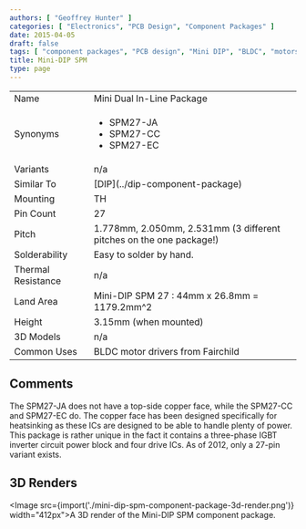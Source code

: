 ```yaml
---
authors: [ "Geoffrey Hunter" ]
categories: [ "Electronics", "PCB Design", "Component Packages" ]
date: 2015-04-05
draft: false
tags: [ "component packages", "PCB design", "Mini DIP", "BLDC", "motors", "dual in-line package" ]
title: Mini-DIP SPM
type: page
---
```



<table>
<tbody>
<tr>
<td >Name</td>
<td >Mini Dual In-Line Package</td>
</tr>
<tr >
<td >Synonyms</td>
<td>
  <ul>
    <li>SPM27-JA</li>
    <li>SPM27-CC</li>
    <li>SPM27-EC</li>
  </ul></td>
</tr>
<tr >
<td >Variants</td>
<td >n/a</td>
</tr>
<tr>
  <td>Similar To</td>
  <td>[DIP](../dip-component-package)</td>
</tr>
<tr>
<td>Mounting</td>
<td>TH</td>
</tr>
<tr>
<td>Pin Count</td>
<td>27</td>
</tr>
<tr>
<td>Pitch</td>
<td >1.778mm, 2.050mm, 2.531mm (3 different pitches on the one package!)</td>
</tr>
<tr >
<td >Solderability</td>
<td >Easy to solder by hand.</td>
</tr>
<tr >
<td >Thermal Resistance</td>
<td >n/a</td>
</tr>
<tr >
<td >Land Area</td>
<td >Mini-DIP SPM 27 : 44mm x 26.8mm = 1179.2mm^2</td>
</tr>
<tr >
<td >Height</td>
<td >3.15mm (when mounted)</td>
</tr>
<tr >
<td >3D Models</td>
<td >n/a</td>
</tr>
<tr>
<td >Common Uses</td>
<td>BLDC motor drivers from Fairchild</td>
</tr>
</tbody>
</table>

## Comments

The SPM27-JA does not have a top-side copper face, while the SPM27-CC and SPM27-EC do. The copper face has been designed specifically for heatsinking as these ICs are designed to be able to handle plenty of power. This package is rather unique in the fact it contains a three-phase IGBT inverter circuit power block and four drive ICs. As of 2012, only a 27-pin variant exists.

## 3D Renders

<Image src={import('./mini-dip-spm-component-package-3d-render.png')} width="412px">A 3D render of the Mini-DIP SPM component package.</Image>